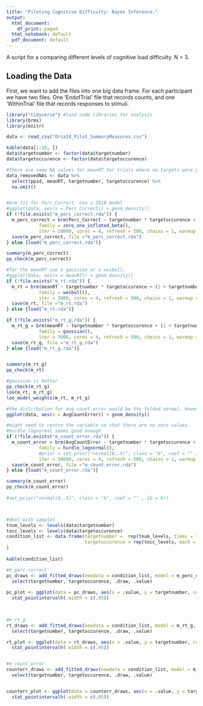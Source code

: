 ```yaml
---
title: "Piloting Cognitive Difficulty: Bayes Inference."
output:
  html_document:
    df_print: paged
  html_notebook: default
  pdf_document: default
---
```


A script for a comparing different levels of cognitive load difficulty. N = 3.

## Loading the Data 

First, we want to add the files into one big data frame. For each participant we have two files. One 'EndofTrial' file that records counts, and one 'WithinTrial' file that records responses to stimuli.


```r

library("tidyverse") #load code libraries for analysis
library(brms)
library(knitr)

data <- read_csv("Orca18_Pilot_SummaryMeasures.csv")

kable(data[1:10, ])    
data$targetnumber <- factor(data$targetnumber)
data$targetoccurence <- factor(data$targetoccurence)

```

```r

#There are some NA values for meanRT for trials where no targets were presented for the entire trial. We can just remove these since they are only a few.
data_removedNAs <- data %>% 
  select(ppid, meanRT, targetnumber, targetoccurence) %>% 
  na.omit()


#brm fit for Perc_Correct. Use a ZOIB model
#ggplot(data, aes(x = Perc_Correct)) + geom_density()
if (!file.exists("m_perc_correct.rda")) {
  m_perc_correct = brm(Perc_Correct ~ targetnumber * targetoccurence + (1 + targetnumber * targetoccurence | ppid), data = data,
            family = zero_one_inflated_beta(),
            iter = 10000, cores = 4, refresh = 500, chains = 1, warmup = 1000)
  save(m_perc_correct, file ="m_perc_correct.rda")
} else {load("m_perc_correct.rda")}

summary(m_perc_correct)
pp_check(m_perc_correct)

#for the meanRT use a gaussian or a weibull.
#ggplot(data, aes(x = meanRT)) + geom_density()
if (!file.exists("m_rt.rda")) {
  m_rt = brm(meanRT ~ targetnumber * targetoccurence + (1 + targetnumber * targetoccurence | ppid), data = data_removedNAs,
            family = weibull(),
            iter = 3000, cores = 4, refresh = 500, chains = 1, warmup = 1000)
  save(m_rt, file ="m_rt.rda")
} else {load("m_rt.rda")}

if (!file.exists("m_rt_g.rda")) {
  m_rt_g = brm(meanRT ~ targetnumber * targetoccurence + (1 + targetnumber * targetoccurence | ppid), data = data_removedNAs,
            family = gaussian(),
            iter = 3000, cores = 4, refresh = 500, chains = 1, warmup = 1000)
  save(m_rt_g, file ="m_rt_g.rda")
} else {load("m_rt_g.rda")}


summary(m_rt_g)
pp_check(m_rt)

#gaussian is better
pp_check(m_rt_g)
loo(m_rt, m_rt_g)
loo_model_weights(m_rt, m_rt_g)

#the distribution for avg count error would be the folded normal. However, this fella used a log normal https://groups.google.com/forum/#!topic/brms-users/nke_Dd1scEs 
ggplot(data, aes(x = AvgCountError)) + geom_density()

#might need to centre the variable so that there are no zero values.
#hurdle_lognormal seems good enough
if (!file.exists("m_count_error.rda")) {
  m_count_error = brm(AvgCountError ~ targetnumber * targetoccurence + (1 + targetnumber * targetoccurence | ppid), data = data,
            family = hurdle_lognormal(),
            #prior = set_prior("normal(0,.5)", class = "b", coef = "" , lb = 0),
            iter = 50000, cores = 4, refresh = 500, chains = 1, warmup = 5000)
  save(m_count_error, file ="m_count_error.rda")
} else {load("m_count_error.rda")}

summary(m_count_error)
pp_check(m_count_error)
  
#set_prior("normal(0,.5)", class = "b", coef = "" , lb = 0))




```
```r

#deal with samples 
tnum_levels <- levels(data$targetnumber)
tocc_levels <- levels(data$targetoccurence)
condition_list <- data.frame(targetnumber =  rep(tnum_levels, times = length(tocc_levels)),
                             targetoccurence = rep(tocc_levels, each = length(tnum_levels))
)
                                                  
kable(condition_list)

#m_perc_correct
pc_draws <- add_fitted_draws(newdata = condition_list, model = m_perc_correct, re_formula = NA) %>% 
  select(targetnumber, targetoccurence, .draw, .value)
  
pc_plot <- ggplot(data = pc_draws, aes(x = .value, y = targetnumber, col = targetoccurence)) +
  stat_pointintervalh(.width = c(.95)) 
  


#m_rt_g
rt_draws <- add_fitted_draws(newdata = condition_list, model = m_rt_g, re_formula = NA) %>% 
  select(targetnumber, targetoccurence, .draw, .value)

rt_plot <- ggplot(data = rt_draws, aes(x = .value, y = targetnumber, col = targetoccurence)) +
  stat_pointintervalh(.width = c(.95)) 


#m_count_error
counterr_draws <- add_fitted_draws(newdata = condition_list, model = m_count_error, re_formula = NA) %>% 
  select(targetnumber, targetoccurence, .draw, .value)


counterr_plot <- ggplot(data = counterr_draws, aes(x = .value, y = targetnumber, col = targetoccurence)) +
  stat_pointintervalh(.width = c(.95)) 

```

